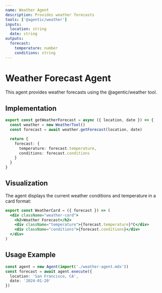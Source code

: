 ```yaml
---
name: Weather Agent
description: Provides weather forecasts
tools: ['@agentic/weather']
inputs:
  location: string
  date: string
outputs:
  forecast:
    temperature: number
    conditions: string
---
```



# Weather Forecast Agent

This agent provides weather forecasts using the @agentic/weather tool.

## Implementation

```typescript
export const getWeatherForecast = async ({ location, date }) => {
  const weather = new WeatherTool()
  const forecast = await weather.getForecast(location, date)

  return {
    forecast: {
      temperature: forecast.temperature,
      conditions: forecast.conditions
    }
  }
}
```

## Visualization

The agent displays the current weather conditions and temperature in a card format:

```jsx
export const WeatherCard = ({ forecast }) => (
  <div className="weather-card">
    <h2>Weather Forecast</h2>
    <div className="temperature">{forecast.temperature}°C</div>
    <div className="conditions">{forecast.conditions}</div>
  </div>
)
```

## Usage Example

```typescript
const agent = new Agent(import('./weather-agent.mdx'))
const forecast = await agent.execute({
  location: 'San Francisco, CA',
  date: '2024-01-20'
})
```
